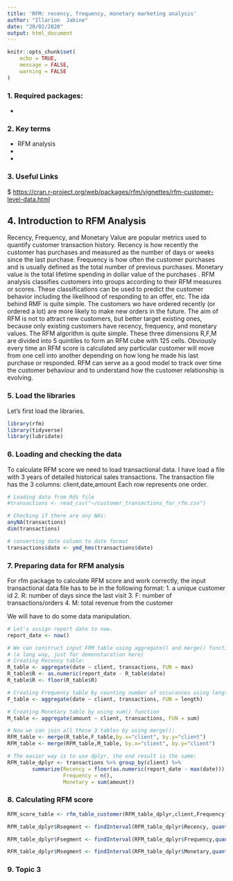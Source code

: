 ---
title: 'RFM: recency, frequency, monetary marketing analysis'
author: "Illarion  Jabine"
date: "20/02/2020"
output: html_document
---

```{r setup, include=FALSE}
knitr::opts_chunk$set(
	echo = TRUE,
	message = FALSE,
	warning = FALSE
)
```


### 1. Required packages:

* [rfm]: Recency, Frequency and Monetary Value Analysis

### 2. Key terms
 * RFM analysis
 * 
 * 

### 3. Useful Links
 $ <https://cran.r-project.org/web/packages/rfm/vignettes/rfm-customer-level-data.html>
 
## 4. Introduction to RFM Analysis
Recency, Frequency, and Monetary Value are popular metrics used to quantify customer transaction history.
Recency is how recently the customer has purchases and measured as the number of days or weeks since the last purchase.
Frequency is how often the customer purchases and is usually defined as the total number of
previous purchases.
Monetary value is the total lifetime spending in dollar value of the purchases . 
RFM analysis classifies customers into groups according to their RFM measures or scores.
These classifications can be used to predict the customer behavior including the likelihood of responding to an offer, etc.
The ida behind RMF is quite simple. The customers wo have ordered recently (or ordered a lot) are more likely to make new orders in the future.
The aim of RFM is not to attract new customers, but better target existing ones, because only existing customers have recency, frequency, and monetary values.
The RFM algorithm is quite simple.
These three dimensions R,F,M are divided into 5 quintiles to form an RFM cube with 125 cells.
Obviously every time an RFM score is calculated any particular customer will move from one cell into another depending on how long he made his last purchase or responded.
RFM can serve as a good model to track over time the customer behaviour and to understand how
the customer relationship is evolving.


### 5. Load the libraries
Let's first load the libraries.
```{r loading packages, message=FALSE, warning=FALSE}
library(rfm)
library(tidyverse)
library(lubridate)
```

### 6. Loading and checking the data

To calculate RFM score we need to load transactional data.
I have load a file with 3 years of detailed historical sales transactions.
The transaction file has the 3 columns: client,date,amount
Each row represents one order.
 
```{r load the data and pre-process them}
# Loading data from Rds file
#transactions <- read_csv("~/customer_transactions_for_rfm.csv")

# Checking if there are any NAs:
anyNA(transactions)
dim(transactions)

# converting date column to date format
transactions$date <- ymd_hms(transactions$date)
```

### 7. Preparing data for RFM analysis

For rfm package to calculate RFM score and work correctly, the input transactional data file has to be in the following format:
 1. a unique customer id
 2. R: number of days since the last visit
 3. F: number of transactions/orders
 4. M: total revenue from the customer

We will have to do some data manipulation.

```{r preparing data for RFM analysis}
# Let's assign report date to now.
report_date <- now()

# We can construct input FRM table using aggregate() and merge() functions from base R 
# (a long way, just for demonstaration here)
# Creating Recency table:
R_table <- aggregate(date ~ client, transactions, FUN = max)
R_table$R <- as.numeric(report_date - R_table$date)
R_table$R <- floor(R_table$R)

# Creating Frequency table by counting number of occurances using length() function
F_table <- aggregate(date ~ client, transactions, FUN = length)

# Creating Monetary table by using sum() function
M_table <- aggregate(amount ~ client, transactions, FUN = sum)

# Now we can join all these 3 tables by using merge():
RFM_table <- merge(R_table,F_table,by.x="client", by.y="client")
RFM_table <- merge(RFM_table,M_table, by.x="client", by.y="client")

# The easier way is to use dplyr, the end result is the same:
RFM_table_dplyr <- transactions %>% group_by(client) %>% 
        summarize(Recency = floor(as.numeric(report_date - max(date))),
                  Frequency = n(),
                  Monetary = sum(amount))
```


### 8. Calculating RFM score

```{r}
RFM_score_table <- rfm_table_customer(RFM_table_dplyr,client,Frequency,Recency,Monetary,report_date)

RFM_table_dplyr$Rsegment <- findInterval(RFM_table_dplyr$Recency, quantile(RFM_table_dplyr$Recency, c(0.0, 0.25, 0.50, 0.75, 1.0)))

RFM_table_dplyr$Fsegment <- findInterval(RFM_table_dplyr$Frequency,quantile(RFM_table_dplyr$Frequency, c(0.0, 0.25, 0.50, 0.75, 1.0)))

RFM_table_dplyr$Msegment <- findInterval(RFM_table_dplyr$Monetary,quantile(RFM_table_dplyr$Monetary, c(0.0, 0.25, 0.50, 0.75, 1.0)))

```


### 9. Topic 3
